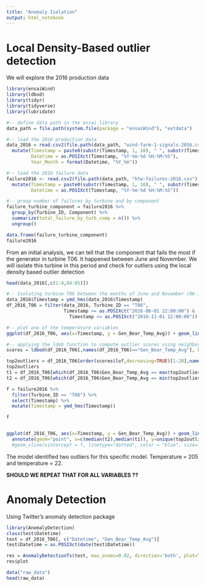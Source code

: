 ```yaml
---
title: "Anomaly Isolation"
output: html_notebook
---
```


# Local Density-Based outlier detection

We will explore the 2016 production data

```r
library(ensaiWind)
library(ldbod)
library(tidyr)
library(tidyverse)
library(lubridate)
```

```r
#-- define data path in the ensai library
data_path = file.path(system.file(package = "ensaiWind"), "extdata")

#-- load the 2016 production data
data_2016 = read.csv2(file.path(data_path, "wind-farm-1-signals-2016.csv"), header = T, dec = ".", sep = ";") %>%
  mutate(Timestamp = paste0(substr(Timestamp, 1, 10), " ", substr(Timestamp, 12, 19)),
         Datetime = as.POSIXct(Timestamp, "%Y-%m-%d %H:%M:%S"),
         Year_Month = format(Datetime, "%Y_%m"))

#-- load the 2016 failure data
failure2016 <- read.csv2(file.path(data_path, "htw-failures-2016.csv"), header = T, dec = ".", sep = ";") %>%
  mutate(Timestamp = paste0(substr(Timestamp, 1, 10), " ", substr(Timestamp, 12, 19)),
         Datetime = as.POSIXct(Timestamp, "%Y-%m-%d %H:%M:%S"))


```

```r
#-- group number of failures by turbine and by component
failure_turbine_component = failure2016 %>%
  group_by(Turbine_ID, Component) %>%
  summarize(total_failure_by_turb_comp = n()) %>%
  ungroup()

data.frame(failure_turbine_component)
failure2016
```

From an initial analysis, we can tell that the component that fails the most if the generator in turbine T06. It happened between June and November. We will isolate this turbine in this period and check for outliers using the local density based outlier detection
```r
head(data_2016[,c(1:4,84:85)])
```

```r
#-- Isolating turbine T06 between the months of June and November (06-11)
data_2016$Timestamp = ymd_hms(data_2016$Timestamp)
df_2016_T06 = filter(data_2016, Turbine_ID == "T06", 
                     Timestamp >= as.POSIXct("2016-06-01 12:00:00") & 
                       Timestamp <= as.POSIXct("2016-11-01 12:00:00"))

#-- plot one of the temperature variables
ggplot(df_2016_T06, aes(x=Timestamp, y = Gen_Bear_Temp_Avg)) + geom_line() + theme_bw()
```

```r
#-- applying the ldob function to compute outlier scores using neighborhood size of 50
scores = ldbod(df_2016_T06[,names(df_2016_T06)=="Gen_Bear_Temp_Avg"], k=50)

top2outliers = df_2016_T06[order(scores$lof,decreasing=TRUE)[1:20],names(df_2016_T06)=="Gen_Bear_Temp_Avg"]
top2outliers
t1 = df_2016_T06[which(df_2016_T06$Gen_Bear_Temp_Avg == max(top2outliers)),"Timestamp"]
t2 = df_2016_T06[which(df_2016_T06$Gen_Bear_Temp_Avg == min(top2outliers)),"Timestamp"]

f = failure2016 %>%
  filter(Turbine_ID == "T06") %>%
  select(Timestamp) %>%
  mutate(Timestamp = ymd_hms(Timestamp))

f


ggplot(df_2016_T06, aes(x=Timestamp, y = Gen_Bear_Temp_Avg)) + geom_line() + theme_bw() +
  annotate(geom="point", x=c(median(t2),median(t1)), y=unique(top2outliers), size=3, shape=21, fill="red") #+
  #geom_vline(xintercept = f, linetype="dotted", color = "blue", size=1.5)

```

The model identified two outliers for this specific model. Temperature = 205 and temperature = 22.

**SHOULD WE REPEAT THAT FOR ALL VARIABLES ??**

# Anomaly Detection

Using Twitter's anomaly detection package

```r
library(AnomalyDetection)
class(test$Datetime)
test = df_2016_T06[, c("Datetime", "Gen_Bear_Temp_Avg")]
test$Datetime = as.POSIXct(date(test$Datetime))

res = AnomalyDetectionTs(test, max_anoms=0.02, direction='both', plot=TRUE)
res$plot

data("raw_data")
head(raw_data)
```

